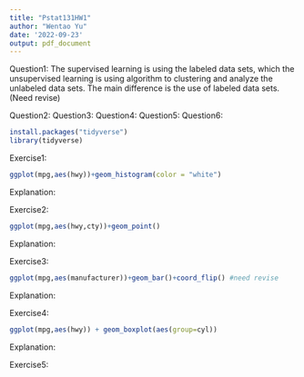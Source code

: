 ```yaml
---
title: "Pstat131HW1"
author: "Wentao Yu"
date: '2022-09-23'
output: pdf_document
---
```

Question1:
The supervised learning is using the labeled data sets, which the unsupervised learning is using algorithm to clustering and analyze the unlabeled data sets. The main difference is the use of labeled data sets. (Need revise)

Question2:
Question3:
Question4:
Question5:
Question6:


```r
install.packages("tidyverse")
library(tidyverse)
```
Exercise1:
```r
ggplot(mpg,aes(hwy))+geom_histogram(color = "white")
```
Explanation:

Exercise2:
```r
ggplot(mpg,aes(hwy,cty))+geom_point()
```
Explanation:

Exercise3:
```r
ggplot(mpg,aes(manufacturer))+geom_bar()+coord_flip() #need revise
```
Explanation:

Exercise4:
```r
ggplot(mpg,aes(hwy)) + geom_boxplot(aes(group=cyl))
```
Explanation:

Exercise5:
```r

```
